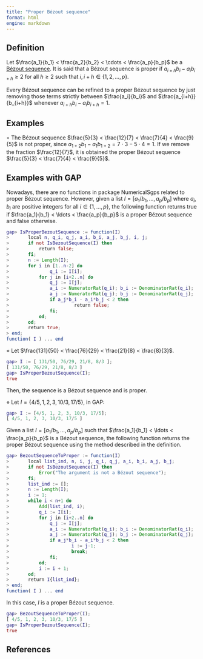 ```yaml
---
title: "Proper Bézout sequence"
format: html
engine: markdown
---
```


<!-- Definición de Num. Sem. -->

## Definition

Let $\frac{a_1}{b_1} < \frac{a_2}{b_2} < \cdots < \frac{a_p}{b_p}$ be a [Bézout sequence](Bezout-sequence.qmd). It is said that a Bézout sequence is proper if $a_{i+h}b_i - a_ib_{i+h} \ge 2$ for all $h \ge 2$ such that $i, i + h \in \{1, 2, \ldots, p\}$.

Every Bézout sequence can be refined to a proper Bézout sequence by just removing those terms strictly between $\frac{a_i}{b_i}$ and $\frac{a_{i+h}}{b_{i+h}}$ whenever $a_{i+h}b_i - a_i b_{i+h} = 1$.

## Examples

<!-- Ejemplo de Num. Sem. -->

$\circ$ The Bézout sequence $\frac{5}{3} < \frac{12}{7} < \frac{7}{4} < \frac{9}{5}$ is not proper, since $a_{1 + 2}b_1 - a_1 b_{1 + 2} = 7 \cdot 3 - 5 \cdot 4 = 1$. If we remove the fraction $\frac{12}{7}$, it is obtained the proper Bézout sequence $\frac{5}{3} < \frac{7}{4} < \frac{9}{5}$.

## Examples with GAP

Nowadays, there are no functions in package NumericalSgps related to proper Bézout sequence. However, given a list $I = [a_1/b_1, \ldots, a_p/b_p]$ where $a_i, b_i$ are positive integers for all $i \in \{1, \ldots, p\}$, the following function returns true if $\frac{a_1}{b_1} < \ldots < \frac{a_p}{b_p}$ is a proper Bézout sequence and false otherwise.

``` gap
gap> IsProperBezoutSequence := function(I)
>       local n, q_i, q_j, a_i, b_i, a_j, b_j, i, j;
>       if not IsBezoutSequence(I) then
>           return false;
>       fi;
>       n := Length(I);
>       for i in [1..n-2] do
>               q_i := I[i];
>           for j in [i+2..n] do
>               q_j := I[j];
>               a_i := NumeratorRat(q_i); b_i := DenominatorRat(q_i);
>               a_j := NumeratorRat(q_j); b_j := DenominatorRat(q_j);
>               if a_j*b_i - a_i*b_j < 2 then
>                        return false;
>               fi;
>           od;
>       od;
>       return true;
> end;
function( I ) ... end
```

$\diamond$ Let $\frac{131}{50} < \frac{76}{29} < \frac{21}{8} < \frac{8}{3}$.

``` gap
gap> I := [ 131/50, 76/29, 21/8, 8/3 ];
[ 131/50, 76/29, 21/8, 8/3 ]
gap> IsProperBezoutSequence(I);
true
```

Then, the sequence is a Bézout sequence and is proper.

$\diamond$ Let $I = \{4/5, 1, 2, 3, 10/3, 17/5 \}$, in GAP:

``` gap
gap> I := [4/5, 1, 2, 3, 10/3, 17/5];
[ 4/5, 1, 2, 3, 10/3, 17/5 ]
```

Given a list $I = [a_1/b_1, \ldots, a_p/b_p]$ such that $\frac{a_1}{b_1} < \ldots < \frac{a_p}{b_p}$ is a Bézout sequence, the following function returns the proper Bézout sequence using the method described in the definition.

``` gap
gap> BezoutSequenceToProper := function(I)
>       local list_ind, n, i, j, q_i, q_j, a_i, b_i, a_j, b_j;
>       if not IsBezoutSequence(I) then
>           Error("The argument is not a Bézout sequence");
>       fi;
>       list_ind := [];
>       n := Length(I);
>       i := 1;
>       while i < n+1 do
>           Add(list_ind, i);
>           q_i := I[i];
>           for j in [i+2..n] do
>               q_j := I[j];
>               a_i := NumeratorRat(q_i); b_i := DenominatorRat(q_i);
>               a_j := NumeratorRat(q_j); b_j := DenominatorRat(q_j);
>               if a_j*b_i - a_i*b_j < 2 then
>                       i := j-1;
>                       break;
>               fi;
>           od;
>           i := i + 1;
>       od;
>       return I{list_ind};
> end;
function( I ) ... end
```

In this case, $I$ is a proper Bézout sequence.

``` gap
gap> BezoutSequenceToProper(I);
[ 4/5, 1, 2, 3, 10/3, 17/5 ]
gap> IsProperBezoutSequence(I);
true
```

## References

